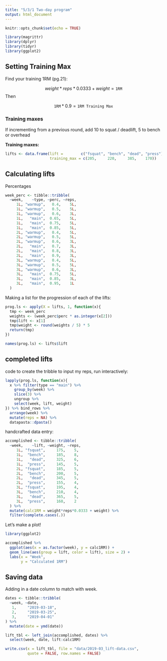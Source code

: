 ```yaml
---
title: "5/3/1 Two-day program"
output: html_document
---
```



```r
knitr::opts_chunk$set(echo = TRUE)

library(magrittr)
library(dplyr)
library(tidyr)
library(ggplot2)
```


## Setting Training Max

Find your training 1RM (pg.21):

$$
weight * reps * 0.0333 + weight = \texttt{1RM}
$$
Then 

$$
\texttt{1RM} * 0.9 = \texttt{1RM Training Max}
$$

### Training maxes

If incrementing from a previous round, add 10 to squat / deadlift, 5 to bench or overhead

**Training maxes:**

```r
lifts <- data.frame(lift =        c("fsquat", "bench", "dead", "press"),
                    training_max = c(205,     220,     385,    170))
```

## Calculating lifts

Percentages

```r
week_perc <- tibble::tribble(
  ~week,    ~type, ~perc, ~reps,
     1L, "warmup",   0.4,    5L,
     1L, "warmup",   0.5,    5L,
     1L, "warmup",   0.6,    3L,
     1L,   "main",  0.65,    5L,
     1L,   "main",  0.75,    5L,
     1L,   "main",  0.85,    5L,
     2L, "warmup",   0.4,    5L,
     2L, "warmup",   0.5,    5L,
     2L, "warmup",   0.6,    3L,
     2L,   "main",   0.7,    3L,
     2L,   "main",   0.8,    3L,
     2L,   "main",   0.9,    3L,
     3L, "warmup",   0.4,    5L,
     3L, "warmup",   0.5,    5L,
     3L, "warmup",   0.6,    3L,
     3L,   "main",  0.75,    5L,
     3L,   "main",  0.85,    3L,
     3L,   "main",  0.95,    1L
  )


```

Making a list for the progression of each of the lifts:

```r
prog.ls <- apply(X = lifts, 1, function(x){
  tmp <- week_perc
  weights <- (week_perc$perc * as.integer(x[2]))
  tmp$lift <- x[1]
  tmp$weight <- round(weights / 5) * 5
  return(tmp)
})

names(prog.ls) <- lifts$lift
```


## completed lifts

code to create the tribble to input my reps, run interactively:

```r
lapply(prog.ls, function(x){
  x %>% filter(type == "main") %>%
    group_by(week) %>% 
    slice(3) %>% 
    ungroup %>% 
    select(week, lift, weight)
}) %>% bind_rows %>% 
  arrange(week) %>% 
  mutate(reps = NA) %>% 
  datapasta::dpasta()
```

handcrafted data entry: 

```r
accomplished <- tibble::tribble(
  ~week,    ~lift, ~weight, ~reps,
     1L, "fsquat",     175,    5,
     1L,  "bench",     185,    8,
     1L,   "dead",     325,    6,
     1L,  "press",     145,    5,
     2L, "fsquat",     185,    5,
     2L,  "bench",     200,    5,
     2L,   "dead",     345,    5,
     2L,  "press",     155,    4,
     3L, "fsquat",     195,    4,
     3L,  "bench",     210,    4,
     3L,   "dead",     365,    5,
     3L,  "press",     160,    2
  ) %>% 
  mutate(calc1RM = weight*reps*0.0333 + weight) %>% 
  filter(complete.cases(.))

```


Let's make a plot!

```r
library(ggplot2)

accomplished %>% 
  ggplot(aes(x = as.factor(week), y = calc1RM)) + 
  geom_line(aes(group = lift, color = lift), size = 2) +
  labs(x = "Week",
       y = "Calculated 1RM")
```


## Saving data

Adding in a date column to match with week. 

```r
dates <- tibble::tribble(
  ~week, ~date,
   1,     "2019-03-18",
   2,     "2019-03-25",
   3,     "2019-04-01"
) %>%
  mutate(date = ymd(date))
```


```r
lift_tbl <- left_join(accomplished, dates) %>% 
  select(week, date, lift:calc1RM)
```

```r
write.csv(x = lift_tbl, file = "data/2019-03_lift-data.csv",
          quote = FALSE, row.names = FALSE)
```


